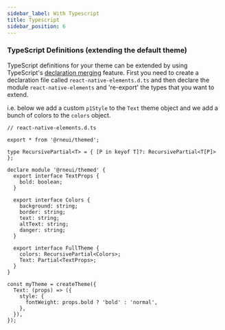 ```yaml
---
sidebar_label: With Typescript
title: Typescript
sidebar_position: 6
---
```


### TypeScript Definitions (extending the default theme)

TypeScript definitions for your theme can be extended by using TypeScript's [declaration merging](https://www.typescriptlang.org/docs/handbook/declaration-merging.html) feature. First you need to create a declaration file called `react-native-elements.d.ts` and then declare the module `react-native-elements` and 're-export' the types that you want to extend.

i.e. below we add a custom `p1Style` to the `Text` theme object and we add a bunch of colors to the `colors` object.

```tsx
// react-native-elements.d.ts

export * from '@rneui/themed';

type RecursivePartial<T> = { [P in keyof T]?: RecursivePartial<T[P]> };

declare module '@rneui/themed' {
  export interface TextProps {
    bold: boolean;
  }

  export interface Colors {
    background: string;
    border: string;
    text: string;
    altText: string;
    danger: string;
  }

  export interface FullTheme {
    colors: RecursivePartial<Colors>;
    Text: Partial<TextProps>;
  }
}
```

```tsx
const myTheme = createTheme({
  Text: (props) => ({
    style: {
      fontWeight: props.bold ? 'bold' : 'normal',
    },
  }),
});
```
